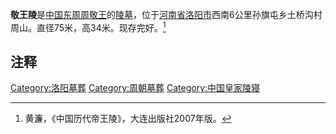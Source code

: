 {{文物保护单位
| 级别 = 全国
| 名称 = [[邙山陵墓群|邙山陵墓群]]<br />敬王陵
| 图片 = 
| 编号 = 5-171
| 分类 = 古墓葬
| 时代 = [[东周|东周]]
| 所在 = [[河南省|河南省]] [[洛阳市|洛阳市]] [[孟津县|孟津县]]
| 登录 = 2001年
| Cat = 河南全国重点文物保护单位
}}
'''敬王陵'''是[[中国|中国]][[东周|东周]][[周敬王|周敬王]]的[[陵墓|陵墓]]，位于[[河南省|河南省]][[洛阳市|洛阳市]]西南6公里孙旗屯乡土桥沟村周山。直径75米，高34米。现存完好。<ref>黄濂，《中国历代帝王陵》，大连出版社2007年版。</ref>

==注释==
<references/>

[[Category:洛阳墓葬|Category:洛阳墓葬]]
[[Category:周朝墓葬|Category:周朝墓葬]]
[[Category:中国皇家陵寝|Category:中国皇家陵寝]]